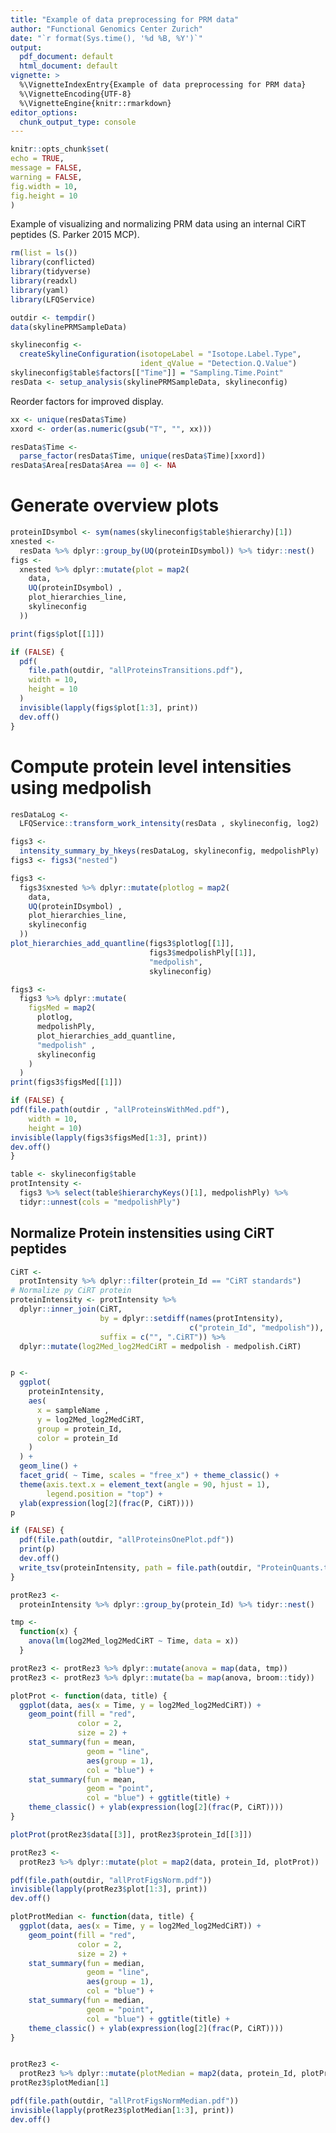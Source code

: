 ```yaml
---
title: "Example of data preprocessing for PRM data"
author: "Functional Genomics Center Zurich"
date: "`r format(Sys.time(), '%d %B, %Y')`"
output:
  pdf_document: default
  html_document: default
vignette: >
  %\VignetteIndexEntry{Example of data preprocessing for PRM data}
  %\VignetteEncoding{UTF-8}
  %\VignetteEngine{knitr::rmarkdown}
editor_options: 
  chunk_output_type: console
---
```


```r
knitr::opts_chunk$set(
echo = TRUE,
message = FALSE,
warning = FALSE,
fig.width = 10,
fig.height = 10
)
```


Example of visualizing and normalizing PRM data using an internal CiRT peptides (S. Parker 2015 MCP).

```r
rm(list = ls())
library(conflicted)
library(tidyverse)
library(readxl)
library(yaml)
library(LFQService)
```


```r
outdir <- tempdir()
data(skylinePRMSampleData)

skylineconfig <-
  createSkylineConfiguration(isotopeLabel = "Isotope.Label.Type",
                             ident_qValue = "Detection.Q.Value")
skylineconfig$table$factors[["Time"]] = "Sampling.Time.Point"
resData <- setup_analysis(skylinePRMSampleData, skylineconfig)

```

Reorder factors for improved display.

```r
xx <- unique(resData$Time)
xxord <- order(as.numeric(gsub("T", "", xx)))

resData$Time <-
  parse_factor(resData$Time, unique(resData$Time)[xxord])
resData$Area[resData$Area == 0] <- NA

```


# Generate overview plots

```r
proteinIDsymbol <- sym(names(skylineconfig$table$hierarchy)[1])
xnested <-
  resData %>% dplyr::group_by(UQ(proteinIDsymbol)) %>% tidyr::nest()
figs <-
  xnested %>% dplyr::mutate(plot = map2(
    data,
    UQ(proteinIDsymbol) ,
    plot_hierarchies_line,
    skylineconfig
  ))

print(figs$plot[[1]])

```

```r
if (FALSE) {
  pdf(
    file.path(outdir, "allProteinsTransitions.pdf"),
    width = 10,
    height = 10
  )
  invisible(lapply(figs$plot[1:3], print))
  dev.off()
}

```

# Compute protein level intensities using medpolish


```r
resDataLog <-
  LFQService::transform_work_intensity(resData , skylineconfig, log2)

figs3 <-
  intensity_summary_by_hkeys(resDataLog, skylineconfig, medpolishPly)
figs3 <- figs3("nested")
```


```r

figs3 <-
  figs3$xnested %>% dplyr::mutate(plotlog = map2(
    data,
    UQ(proteinIDsymbol) ,
    plot_hierarchies_line,
    skylineconfig
  ))
plot_hierarchies_add_quantline(figs3$plotlog[[1]],
                               figs3$medpolishPly[[1]],
                               "medpolish",
                               skylineconfig)

figs3 <-
  figs3 %>% dplyr::mutate(
    figsMed = map2(
      plotlog,
      medpolishPly,
      plot_hierarchies_add_quantline,
      "medpolish" ,
      skylineconfig
    )
  )
print(figs3$figsMed[[1]])

```

```r
if (FALSE) {
pdf(file.path(outdir , "allProteinsWithMed.pdf"),
    width = 10,
    height = 10)
invisible(lapply(figs3$figsMed[1:3], print))
dev.off()
}

```


```r
table <- skylineconfig$table
protIntensity <-
  figs3 %>% select(table$hierarchyKeys()[1], medpolishPly) %>%
  tidyr::unnest(cols = "medpolishPly")

```

## Normalize Protein instensities using CiRT peptides 

```r
CiRT <-
  protIntensity %>% dplyr::filter(protein_Id == "CiRT standards")
# Normalize py CiRT protein
proteinIntensity <- protIntensity %>%
  dplyr::inner_join(CiRT,
                    by = dplyr::setdiff(names(protIntensity),
                                        c("protein_Id", "medpolish")),
                    suffix = c("", ".CiRT")) %>%
  dplyr::mutate(log2Med_log2MedCiRT = medpolish - medpolish.CiRT)


p <-
  ggplot(
    proteinIntensity,
    aes(
      x = sampleName ,
      y = log2Med_log2MedCiRT,
      group = protein_Id,
      color = protein_Id
    )
  ) +
  geom_line() +
  facet_grid( ~ Time, scales = "free_x") + theme_classic() +
  theme(axis.text.x = element_text(angle = 90, hjust = 1),
        legend.position = "top") +
  ylab(expression(log[2](frac(P, CiRT))))
p

```



```r
if (FALSE) {
  pdf(file.path(outdir, "allProteinsOnePlot.pdf"))
  print(p)
  dev.off()
  write_tsv(proteinIntensity, path = file.path(outdir, "ProteinQuants.tsv"))
}

```


```r
protRez3 <-
  proteinIntensity %>% dplyr::group_by(protein_Id) %>% tidyr::nest()

tmp <-
  function(x) {
    anova(lm(log2Med_log2MedCiRT ~ Time, data = x))
  }

protRez3 <- protRez3 %>% dplyr::mutate(anova = map(data, tmp))
protRez3 <- protRez3 %>% dplyr::mutate(ba = map(anova, broom::tidy))

plotProt <- function(data, title) {
  ggplot(data, aes(x = Time, y = log2Med_log2MedCiRT)) +
    geom_point(fill = "red",
               color = 2,
               size = 2) +
    stat_summary(fun = mean,
                 geom = "line",
                 aes(group = 1),
                 col = "blue") +
    stat_summary(fun = mean,
                 geom = "point",
                 col = "blue") + ggtitle(title) +
    theme_classic() + ylab(expression(log[2](frac(P, CiRT))))
}

plotProt(protRez3$data[[3]], protRez3$protein_Id[[3]])

```

```r
protRez3 <-
  protRez3 %>% dplyr::mutate(plot = map2(data, protein_Id, plotProt))

pdf(file.path(outdir, "allProtFigsNorm.pdf"))
invisible(lapply(protRez3$plot[1:3], print))
dev.off()

```


```r
plotProtMedian <- function(data, title) {
  ggplot(data, aes(x = Time, y = log2Med_log2MedCiRT)) +
    geom_point(fill = "red",
               color = 2,
               size = 2) +
    stat_summary(fun = median,
                 geom = "line",
                 aes(group = 1),
                 col = "blue") +
    stat_summary(fun = median,
                 geom = "point",
                 col = "blue") + ggtitle(title) +
    theme_classic() + ylab(expression(log[2](frac(P, CiRT))))
}


protRez3 <-
  protRez3 %>% dplyr::mutate(plotMedian = map2(data, protein_Id, plotProtMedian))
protRez3$plotMedian[1]

```

```r
pdf(file.path(outdir, "allProtFigsNormMedian.pdf"))
invisible(lapply(protRez3$plotMedian[1:3], print))
dev.off()

```

